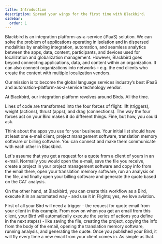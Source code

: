 ```yaml
---
title: Introduction
description: Spread your wings for the first time with Blackbird.
sidebar:
  order: 1
---
```


<YouTube id="https://youtu.be/uSBMJWjHpvQ" />

Blackbird is an integration platform-as-a-service (iPaaS) solution.
We can solve the problem of applications operating in isolation and in dispersed modalities by enabling integration, automation, and seamless analytics between the apps, data, content, participants, and devices used for localization and globalization management. However, Blackbird goes beyond connecting applications, data, and content within an organization. It can also connect organizations into networks - e.g. the end clients who create the content with multiple localization vendors.​

Our mission is to become the global language services industry’s best iPaaS and automation-platform-as-a-service technology vendor.

At Blackbird, our integration platform revolves around Birds. All the time.

Lines of code are transformed into the four forces of flight: lift (triggers), weight (actions), thrust (apps), and drag (connections). The way the four forces act on your Bird makes it do different things. Fine, but how, you could ask.

Think about the apps you use for your business. Your initial list should have at least one e-mail client, project management software, translation memory software or billing software. You can connect and make them communicate with each other in Blackbird.

Let's assume that you get a request for a quote from a client of yours in an e-mail. Normally you would open the e-mail, save the file you receive, create a project in your project management software and copy info from the email there, open your translation memory software, run an analysis on the file, and finally open your billing software and generate the quote based on the CAT analysis.

On the other hand, at Blackbird, you can create this workflow as a Bird, execute it in an automated way - and use it in Flights; yes, we love aviation.

First of all your Bird will need a trigger - the request for quote email from your client in this example. From now on when you get an email from this client, your Bird will automatically execute the series of actions you define in the next step(s) - like saving the file, creating the project, copying the info from the body of the email, opening the translation memory software, running analysis, and generating the quote. Once you published your Bird, it will fly every time a new email from your client comes in. As simple as that.

